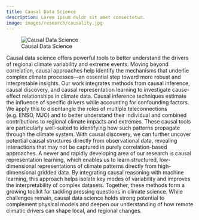 ```yaml
---
title: Causal Data Science
description: Lorem ipsum dolor sit amet consectetur.
image: images/research/causality.jpg
---
```



![Causal Data Science](images/research/causality.jpg)


Causal data science offers powerful tools to better understand the drivers of regional climate variability and extreme events. Moving beyond correlation, causal approaches help identify the mechanisms that underlie complex climate processes—an essential step toward more robust and interpretable insights. Our work integrates methods from causal inference, causal discovery, and causal representation learning to investigate cause-effect relationships in climate data.
Causal inference techniques estimate the influence of specific drivers while accounting for confounding factors. We apply this to disentangle the roles of multiple teleconnections (e.g. ENSO, MJO) and to better understand their individual and combined contributions to regional climate impacts and extremes. These causal tools are particularly well-suited to identifying how such patterns propagate through the climate system. 
With causal discovery, we can further uncover potential causal structures directly from observational data, revealing interactions that may not be captured in purely correlation-based approaches. 
A newer and rapidly developing area of our research is causal representation learning, which enables us to learn structured, low-dimensional representations of climate patterns directly from high-dimensional gridded data. By integrating causal reasoning with machine learning, this approach helps isolate key modes of variability and improves the interpretability of complex datasets.
Together, these methods form a growing toolkit for tackling pressing questions in climate science. While challenges remain, causal data science holds strong potential to complement physical models and deepen our understanding of how remote climatic drivers can shape local, and regional changes.

